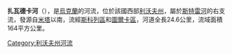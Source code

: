 '''扎瓦德卡河'''（{{lang-uk|Завадка}}），是[[烏克蘭|烏克蘭]]的河流，位於該國西部[[利沃夫州|利沃夫州]]，屬於[[斯特雷河|斯特雷河]]的右支流，發源自[[米塔|米塔]]以南，流經[[斯科列區|斯科列區]]和[[圖爾卡區|圖爾卡區]]，河道全長24.6公里，流域面積164平方公里。

{{DEFAULTSORT:Завадка (річка)}}
[[Category:利沃夫州河流|Category:利沃夫州河流]]


{{Ukraine-river-stub}}